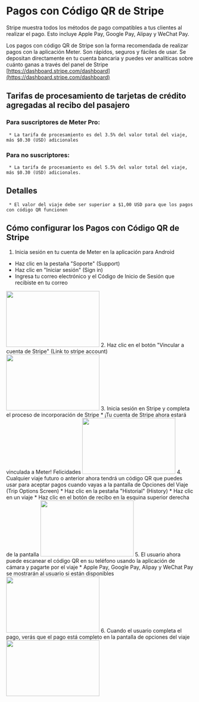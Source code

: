 # Pagos con Código QR de Stripe

Stripe muestra todos los métodos de pago compatibles a tus clientes al realizar el pago. Esto incluye Apple Pay, Google Pay, Alipay y WeChat Pay.

Los pagos con código QR de Stripe son la forma recomendada de realizar pagos con la aplicación Meter. Son rápidos, seguros y fáciles de usar. Se depositan directamente en tu cuenta bancaria y puedes ver analíticas sobre cuánto ganas a través del panel de Stripe [https://dashboard.stripe.com/dashboard](https://dashboard.stripe.com/dashboard)

## Tarifas de procesamiento de tarjetas de crédito agregadas al recibo del pasajero
### Para suscriptores de Meter Pro:
     * La tarifa de procesamiento es del 3.5% del valor total del viaje, más $0.30 (USD) adicionales
### Para no suscriptores:
     * La tarifa de procesamiento es del 5.5% del valor total del viaje, más $0.30 (USD) adicionales.

## Detalles
     * El valor del viaje debe ser superior a $1,00 USD para que los pagos con código QR funcionen

## Cómo configurar los Pagos con Código QR de Stripe

1. Inicia sesión en tu cuenta de Meter en la aplicación para Android
 * Haz clic en la pestaña "Soporte" (Support)
 * Haz clic en "Iniciar sesión" (Sign in)
 * Ingresa tu correo electrónico y el Código de Inicio de Sesión que recibiste en tu correo
<img height="150" src="https://www.meterapp.co/screenshots/Screenshot_1699048925.png" width="250"/>
2. Haz clic en el botón "Vincular a cuenta de Stripe" (Link to stripe account)
<img height="150" src="https://www.meterapp.co/screenshots/Screenshot_1699048937.png" width="250"/>
3. Inicia sesión en Stripe y completa el proceso de incorporación de Stripe
    * ¡Tu cuenta de Stripe ahora estará vinculada a Meter! Felicidades
<img height="150" src="https://www.meterapp.co/screenshots/Screenshot_1699049288.png" width="250"/>
4. Cualquier viaje futuro o anterior ahora tendrá un código QR que puedes usar para aceptar pagos cuando vayas a la pantalla de Opciones del Viaje (Trip Options Screen)
    * Haz clic en la pestaña "Historial" (History)
    * Haz clic en un viaje
    * Haz clic en el botón de recibo en la esquina superior derecha de la pantalla
<img height="150" src="https://www.meterapp.co/screenshots/Screenshot_1699049411.png" width="250"/>
5. El usuario ahora puede escanear el código QR en su teléfono usando la aplicación de cámara y pagarte por el viaje
    * Apple Pay, Google Pay, Alipay y WeChat Pay se mostrarán al usuario si están disponibles
<img height="150" src="https://www.meterapp.co/screenshots/Screenshot_1699049469.png" width="250"/>
6. Cuando el usuario completa el pago, verás que el pago está completo en la pantalla de opciones del viaje
<img height="150" src="https://www.meterapp.co/screenshots/Screenshot_1699049596.png" width="250"/>
